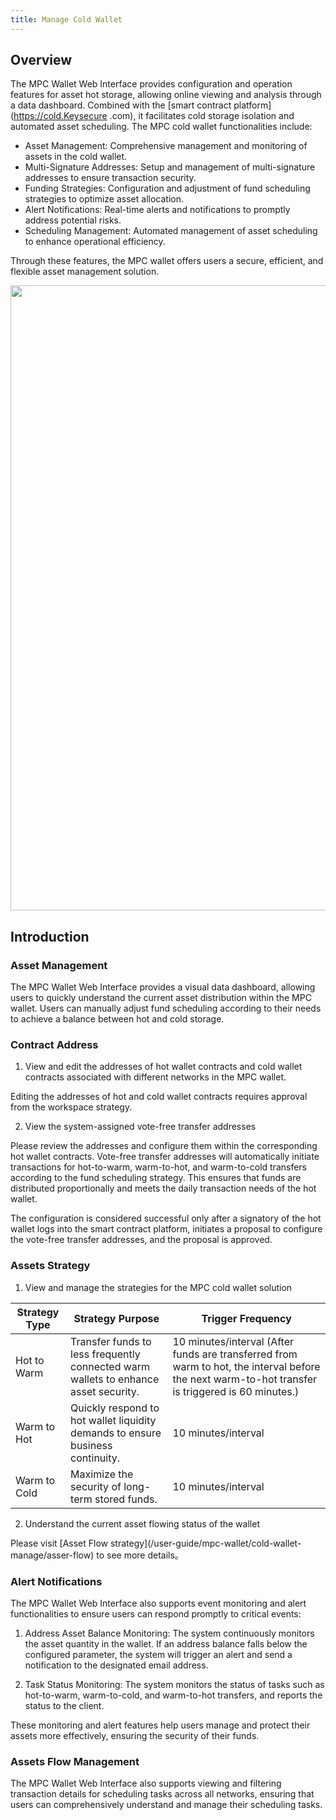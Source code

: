 ```yaml
---
title: Manage Cold Wallet
---
```


## Overview



The MPC Wallet Web Interface provides configuration and operation features for asset hot storage, allowing online viewing and analysis through a data dashboard. Combined with the [smart contract platform](https://cold.Keysecure .com), it facilitates cold storage isolation and automated asset scheduling. The MPC cold wallet functionalities include:

- Asset Management: Comprehensive management and monitoring of assets in the cold wallet.
- Multi-Signature Addresses: Setup and management of multi-signature addresses to ensure transaction security.
- Funding Strategies: Configuration and adjustment of fund scheduling strategies to optimize asset allocation.
- Alert Notifications: Real-time alerts and notifications to promptly address potential risks.
- Scheduling Management: Automated management of asset scheduling to enhance operational efficiency.

Through these features, the MPC wallet offers users a secure, efficient, and flexible asset management solution.


<div className="w-full flex items-center justify-center">
    <img src="/images/help-center/coldoperatingen.jpeg" width="1000"/>
</div>




## Introduction

### Asset Management 

The MPC Wallet Web Interface provides a visual data dashboard, allowing users to quickly understand the current asset distribution within the MPC wallet. Users can manually adjust fund scheduling according to their needs to achieve a balance between hot and cold storage.



### Contract Address
1. View and edit the addresses of hot wallet contracts and cold wallet contracts associated with different networks in the MPC wallet.


<Note>
Editing the addresses of hot and cold wallet contracts requires approval from the workspace strategy.


</Note>

2. View the system-assigned vote-free transfer addresses

Please review the addresses and configure them within the corresponding hot wallet contracts. Vote-free transfer addresses will automatically initiate transactions for hot-to-warm, warm-to-hot, and warm-to-cold transfers according to the fund scheduling strategy. This ensures that funds are distributed proportionally and meets the daily transaction needs of the hot wallet.




<Note>
The configuration is considered successful only after a signatory of the hot wallet logs into the smart contract platform, initiates a proposal to configure the vote-free transfer addresses, and the proposal is approved.


</Note>


### Assets Strategy

1. View and manage the strategies for the MPC cold wallet solution



Strategy Type | Strategy Purpose | Trigger Frequency|
------- | ------- | ------- |
Hot to Warm |Transfer funds to less frequently connected warm wallets to enhance asset security.|10 minutes/interval (After funds are transferred from warm to hot, the interval before the next warm-to-hot transfer is triggered is 60 minutes.)| 
Warm to Hot|Quickly respond to hot wallet liquidity demands to ensure business continuity.| 10 minutes/interval|
Warm to Cold | Maximize the security of long-term stored funds.|10 minutes/interval|





2. Understand the current asset flowing status of the wallet


<Tip> 
Please visit [Asset Flow strategy](/user-guide/mpc-wallet/cold-wallet-manage/asser-flow) to see more details。
</Tip>



### Alert Notifications


The MPC Wallet Web Interface also supports event monitoring and alert functionalities to ensure users can respond promptly to critical events:

1. Address Asset Balance Monitoring: The system continuously monitors the asset quantity in the wallet. If an address balance falls below the configured parameter, the system will trigger an alert and send a notification to the designated email address.

2. Task Status Monitoring: The system monitors the status of tasks such as hot-to-warm, warm-to-cold, and warm-to-hot transfers, and reports the status to the client.

These monitoring and alert features help users manage and protect their assets more effectively, ensuring the security of their funds.





### Assets Flow Management
The MPC Wallet Web Interface also supports viewing and filtering transaction details for scheduling tasks across all networks, ensuring that users can comprehensively understand and manage their scheduling tasks.


